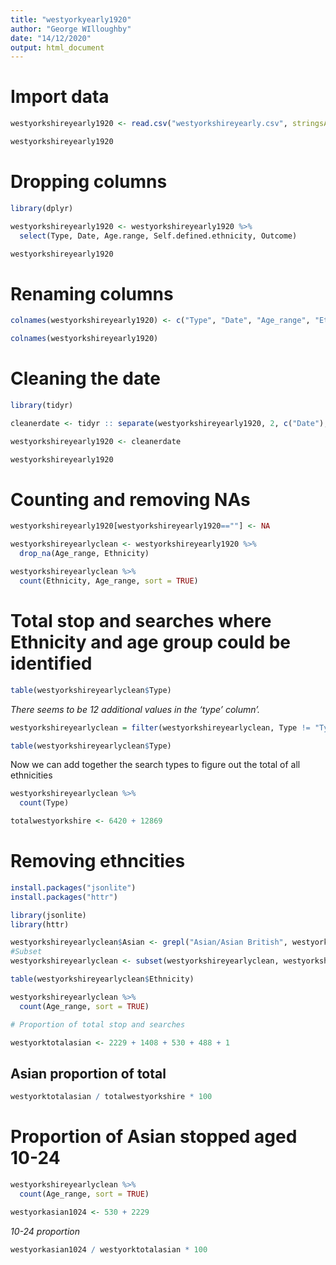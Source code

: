 ```yaml
---
title: "westyorkyearly1920"
author: "George WIlloughby"
date: "14/12/2020"
output: html_document
---
```


# Import data

```r
westyorkshireyearly1920 <- read.csv("westyorkshireyearly.csv", stringsAsFactors = FALSE)

westyorkshireyearly1920
```

# Dropping columns

```r
library(dplyr)

westyorkshireyearly1920 <- westyorkshireyearly1920 %>%
  select(Type, Date, Age.range, Self.defined.ethnicity, Outcome)

westyorkshireyearly1920
```

# Renaming columns

```r
colnames(westyorkshireyearly1920) <- c("Type", "Date", "Age_range", "Ethnicity", "Outcome")

colnames(westyorkshireyearly1920)
```

# Cleaning the date

```r
library(tidyr)

cleanerdate <- tidyr :: separate(westyorkshireyearly1920, 2, c("Date"), sep = "T")

westyorkshireyearly1920 <- cleanerdate

westyorkshireyearly1920
```


# Counting and removing NAs

```r
westyorkshireyearly1920[westyorkshireyearly1920==""] <- NA

westyorkshireyearlyclean <- westyorkshireyearly1920 %>%
  drop_na(Age_range, Ethnicity)

westyorkshireyearlyclean %>%
  count(Ethnicity, Age_range, sort = TRUE)
```

# Total stop and searches where Ethnicity and age group could be identified


```r
table(westyorkshireyearlyclean$Type)
```

*There seems to be 12 additional values in the 'type' column'.*

```r
westyorkshireyearlyclean = filter(westyorkshireyearlyclean, Type != "Type")

table(westyorkshireyearlyclean$Type)
```

Now we can add together the search types to figure out the total of all ethnicities

```r
westyorkshireyearlyclean %>%
  count(Type)

totalwestyorkshire <- 6420 + 12869
```
# Removing ethncities

```r
install.packages("jsonlite")
install.packages("httr")

library(jsonlite)
library(httr)
```


```r
westyorkshireyearlyclean$Asian <- grepl("Asian/Asian British", westyorkshireyearlyclean$Ethnicity)
#Subset
westyorkshireyearlyclean <- subset(westyorkshireyearlyclean, westyorkshireyearlyclean$Asian == TRUE)

table(westyorkshireyearlyclean$Ethnicity)
```


```r
westyorkshireyearlyclean %>%
  count(Age_range, sort = TRUE)

# Proportion of total stop and searches

westyorktotalasian <- 2229 + 1408 + 530 + 488 + 1
```

## Asian proportion of total

```r
westyorktotalasian / totalwestyorkshire * 100
```


# Proportion of Asian stopped aged 10-24

```r
westyorkshireyearlyclean %>%
  count(Age_range, sort = TRUE)

westyorkasian1024 <- 530 + 2229
```

*10-24 proportion*

```r
westyorkasian1024 / westyorktotalasian * 100
```









